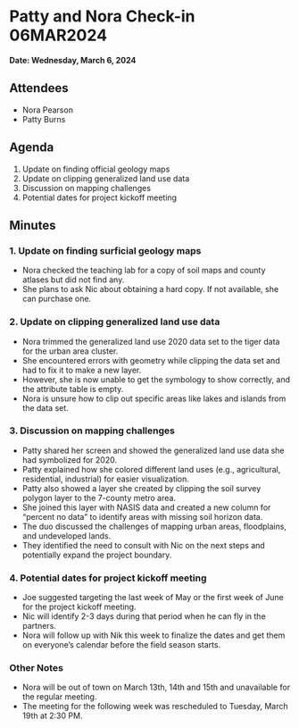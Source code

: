 # Patty and Nora Check-in 06MAR2024

**Date: Wednesday, March 6, 2024**

## Attendees

-   Nora Pearson
-   Patty Burns

## Agenda

1.  Update on finding official geology maps
2.  Update on clipping generalized land use data
3.  Discussion on mapping challenges
4.  Potential dates for project kickoff meeting

## Minutes

### 1. Update on finding surficial geology maps

-   Nora checked the teaching lab for a copy of soil maps and county atlases but did not find any.
-   She plans to ask Nic about obtaining a hard copy. If not available, she can purchase one.

### 2. Update on clipping generalized land use data

-   Nora trimmed the generalized land use 2020 data set to the tiger data for the urban area cluster.
-   She encountered errors with geometry while clipping the data set and had to fix it to make a new layer.
-   However, she is now unable to get the symbology to show correctly, and the attribute table is empty.
-   Nora is unsure how to clip out specific areas like lakes and islands from the data set.

### 3. Discussion on mapping challenges

-   Patty shared her screen and showed the generalized land use data she had symbolized for 2020.
-   Patty explained how she colored different land uses (e.g., agricultural, residential, industrial) for easier visualization.
-   Patty also showed a layer she created by clipping the soil survey polygon layer to the 7-county metro area.
-   She joined this layer with NASIS data and created a new column for "percent no data" to identify areas with missing soil horizon data.
-   The duo discussed the challenges of mapping urban areas, floodplains, and undeveloped lands.
-   They identified the need to consult with Nic on the next steps and potentially expand the project boundary.

### 4. Potential dates for project kickoff meeting

-   Joe suggested targeting the last week of May or the first week of June for the project kickoff meeting.
-   Nic will identify 2-3 days during that period when he can fly in the partners.
-   Nora will follow up with Nik this week to finalize the dates and get them on everyone's calendar before the field season starts.

### Other Notes

-   Nora will be out of town on March 13th, 14th and 15th and unavailable for the regular meeting.
-   The meeting for the following week was rescheduled to Tuesday, March 19th at 2:30 PM.

